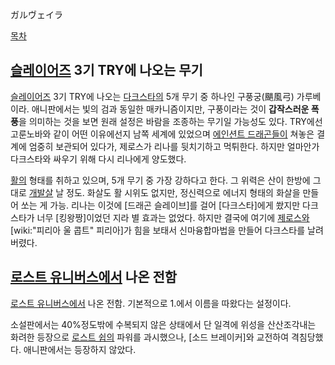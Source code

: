 ガルヴェイラ

[[목차]]

== [[슬레이어즈]]  3기 TRY에 나오는 무기 ==
[[슬레이어즈]] 3기 TRY에 나오는 [[다크스타]]의 5개 무기 중 하나인 구풍궁(颶風弓) 가루베이라. 애니판에서는 빛의 검과 동일한 매카니즘이지만, 구풍이라는 것이 '''갑작스러운 폭풍'''을 의미하는 것을 보면 원래 설정은 바람을 조종하는 무기일 가능성도 있다. TRY에선 고룬노바와 같이 어떤 이유에선지 남쪽 세계에 있었으며 [[에인션트 드래곤]]들이 쳐놓은 결계에 엄중히 보관되어 있다가, 제로스가 리나를 뒷치기하고 먹튀한다. 하지만 얼마안가 다크스타와 싸우기 위해 다시 리나에게 양도했다.

[[활]]의 형태를 취하고 있으며, 5개 무기 중 가장 강하다고 한다. 그 위력은 산이 한방에 그대로 [[개발살]] 날 정도. 화살도 활 시위도 없지만, 정신력으로 에너지 형태의 화살을 만들어 쏘는 게 가능. 리나는 이것에 [드래곤 슬레이브]를 걸어 [다크스타]에게 쐈지만 다크 스타가 너무 [킹왕짱]이었던 지라 별 효과는 없었다. 하지만 결국에 여기에 [[제로스]]와 [wiki:"피리아 울 콥트" 피리아]가 힘을 보태서 신마융합마법을 만들어 다크스타를 날려버렸다.


== [[로스트 유니버스]]에서 나온 전함 ==
[[로스트 유니버스]]에서 나온 전함. 기본적으로 1.에서 이름을 따왔다는 설정이다.

소설판에서는 40%정도밖에 수복되지 않은 상태에서 단 일격에 위성을 산산조각내는 화려한 등장으로 [[로스트 쉽]]의 파워를 과시했으나, [소드 브레이커]와 교전하여 격침당했다. 애니판에서는 등장하지 않았다.
